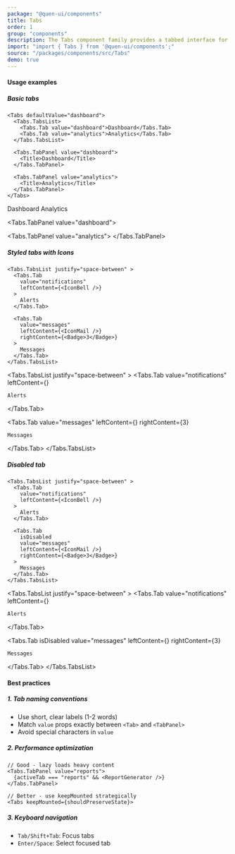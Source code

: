 ```yaml
---
package: "@quen-ui/components"
title: Tabs
order: 1
group: "components"
description: The Tabs component family provides a tabbed interface for content organization. Features include keyboard navigation, customizable tab headers, and efficient rendering with lazy-load support. Ideal for dashboards, settings panels, and content sections.
import: "import { Tabs } from '@quen-ui/components';"
source: "/packages/components/src/Tabs"
demo: true
---
```



#### Usage examples

##### Basic tabs

```tsx
<Tabs defaultValue="dashboard">
  <Tabs.TabsList>
    <Tabs.Tab value="dashboard">Dashboard</Tabs.Tab>
    <Tabs.Tab value="analytics">Analytics</Tabs.Tab>
  </Tabs.TabsList>

  <Tabs.TabPanel value="dashboard">
    <Title>Dashboard</Title>
  </Tabs.TabPanel>

  <Tabs.TabPanel value="analytics">
    <Title>Analytics</Title>
  </Tabs.TabPanel>
</Tabs>
```

<Tabs defaultValue="dashboard">
  <Tabs.TabsList>
    <Tabs.Tab value="dashboard">Dashboard</Tabs.Tab>
    <Tabs.Tab value="analytics">Analytics</Tabs.Tab>
  </Tabs.TabsList>

<Tabs.TabPanel value="dashboard">
  <Title>Dashboard</Title>
</Tabs.TabPanel>

  <Tabs.TabPanel value="analytics">
    <Title>Analytics</Title>
  </Tabs.TabPanel>
</Tabs>

##### Styled tabs with Icons

```tsx
<Tabs.TabsList justify="space-between" >
  <Tabs.Tab
    value="notifications"
    leftContent={<IconBell />}
  >
    Alerts
  </Tabs.Tab>

  <Tabs.Tab
    value="messages"
    leftContent={<IconMail />}
    rightContent={<Badge>3</Badge>}
  >
    Messages
  </Tabs.Tab>
</Tabs.TabsList>
```

<Tabs.TabsList justify="space-between" >
  <Tabs.Tab
    value="notifications"
    leftContent={<IconBell />}
  >
    Alerts
  </Tabs.Tab>

  <Tabs.Tab
    value="messages"
    leftContent={<IconMail />}
    rightContent={<Badge>3</Badge>}
  >
    Messages
  </Tabs.Tab>
</Tabs.TabsList>

##### Disabled tab

```tsx
<Tabs.TabsList justify="space-between" >
  <Tabs.Tab
    value="notifications"
    leftContent={<IconBell />}
  >
    Alerts
  </Tabs.Tab>

  <Tabs.Tab
    isDisabled
    value="messages"
    leftContent={<IconMail />}
    rightContent={<Badge>3</Badge>}
  >
    Messages
  </Tabs.Tab>
</Tabs.TabsList>
```

<Tabs.TabsList justify="space-between" >
  <Tabs.Tab
    value="notifications"
    leftContent={<IconBell />}
  >
    Alerts
  </Tabs.Tab>

  <Tabs.Tab
    isDisabled
    value="messages"
    leftContent={<IconMail />}
    rightContent={<Badge>3</Badge>}
  >
    Messages
  </Tabs.Tab>
</Tabs.TabsList>

#### Best practices

##### 1. Tab naming conventions
- Use short, clear labels (1-2 words)
- Match `value` props exactly between `<Tab>` and `<TabPanel>`
- Avoid special characters in `value`

##### 2. Performance optimization

```tsx
// Good - lazy loads heavy content
<Tabs.TabPanel value="reports">
  {activeTab === "reports" && <ReportGenerator />}
</Tabs.TabPanel>

// Better - use keepMounted strategically
<Tabs keepMounted={shouldPreserveState}>
```

##### 3. Keyboard navigation

- `Tab/Shift+Tab`: Focus tabs
- `Enter/Space`: Select focused tab
